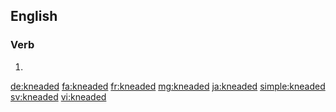 ==English==

===Verb===
{{head|en}}

# {{en-past of|knead}}

[[de:kneaded]]
[[fa:kneaded]]
[[fr:kneaded]]
[[mg:kneaded]]
[[ja:kneaded]]
[[simple:kneaded]]
[[sv:kneaded]]
[[vi:kneaded]]